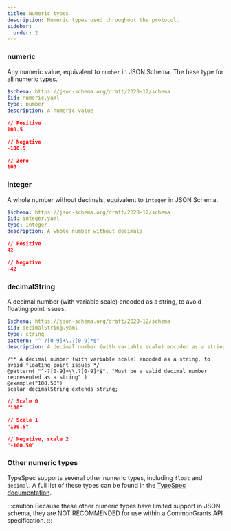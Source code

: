 ```yaml
---
title: Numeric types
description: Numeric types used throughout the protocol.
sidebar:
  order: 2
---
```



### numeric

Any numeric value, equivalent to `number` in JSON Schema. The base type for all numeric types.

<Tabs>
  <TabItem label="JSON Schema">

```yaml
$schema: https://json-schema.org/draft/2020-12/schema
$id: numeric.yaml
type: number
description: A numeric value
```

  </TabItem>

  <TabItem label="Example">

```json
// Positive
100.5
```

```json
// Negative
-100.5
```

```json
// Zero
100
```

  </TabItem>
</Tabs>

### integer

A whole number without decimals, equivalent to `integer` in JSON Schema.

<Tabs>
  <TabItem label="JSON Schema">

```yaml
$schema: https://json-schema.org/draft/2020-12/schema
$id: integer.yaml
type: integer
description: A whole number without decimals
```

  </TabItem>

  <TabItem label="Example">

```json
// Positive
42
```

```json
// Negative
-42
```

  </TabItem>
</Tabs>

### decimalString

A decimal number (with variable scale) encoded as a string, to avoid floating point issues.

<Tabs>
  <TabItem label="JSON Schema">

```yaml
$schema: https://json-schema.org/draft/2020-12/schema
$id: decimalString.yaml
type: string
pattern: "^-?[0-9]+\.?[0-9]*$"
description: A decimal number (with variable scale) encoded as a string
```

  </TabItem>

  <TabItem label="TypeSpec">

```tsp
/** A decimal number (with variable scale) encoded as a string, to avoid floating point issues */
@pattern( "^-?[0-9]+\\.?[0-9]*$", "Must be a valid decimal number represented as a string" )
@example("100.50")
scalar decimalString extends string;
```

  </TabItem>

  <TabItem label="Examples">

```json
// Scale 0
"100"
```

```json
// Scale 1
"100.5"
```

```json
// Negative, scale 2
"-100.50"
```

  </TabItem>
</Tabs>

### Other numeric types

TypeSpec supports several other numeric types, including `float` and `decimal`. A full list of these types can be found in the [TypeSpec documentation](https://typespec.io/docs/language-basics/built-in-types/#numeric-types).

:::caution
Because these other numeric types have limited support in JSON schema, they are NOT RECOMMENDED for use within a CommonGrants API specification.
:::
